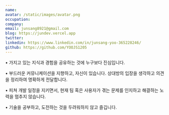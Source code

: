 ```yaml
---
name:
avatar: /static/images/avatar.png
occupation:
company:
email: junsang8921@gmail.com
blog: https://jundev.vercel.app
twitter:
linkedin: https://www.linkedin.com/in/junsang-yoo-365228246/
github: https://github.com/YOOJS1205
---
```


• 가지고 있는 지식과 경험을 공유하는 것에 누구보다 진심입니다.

• 부드러운 커뮤니케이션을 지향하고, 자신이 있습니다. 상대방의 입장을 생각하고 의견을 정리하여 명확하게 전달합니다.

• 피쳐 개발 일정을 지키면서, 현재 팀 혹은 사용자가 겪는 문제를 인지하고 해결하는 노력을 멈추지 않습니다.

• 기술을 공부하고, 도전하는 것을 두려워하지 않고 즐깁니다.
